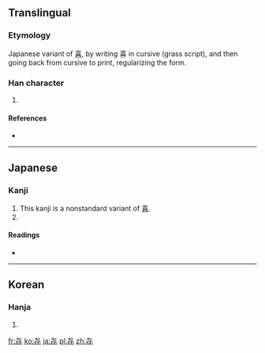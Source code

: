 ==Translingual==
===Etymology===
Japanese variant of [[喜]], by writing 喜 in cursive (grass script), and then going back from cursive to print, regularizing the form.

===Han character===
{{Han char|rn=1|rad=一|as=05|sn=6|four=|canj=心心心 (PPP)}}

# {{defn|Han|sort=一05}}

====References====
* {{Han ref|kx=0078.101|dkj=|dj=|hdz=|uh=3402|ud=13314|bh=|bd=}}

----

==Japanese==

===Kanji===
{{ja-kanji|grade=9|rs=一05}}

# This kanji is a nonstandard variant of [[喜]].
# {{defn|lang=ja|sort=一05}}

====Readings====
* {{ja-readings|on=[[き]] (ki), [[し]] (shi)|kun=[[よろこぶ]] (yorokobu), [[よろこび]] (yorokobi)}}

----

==Korean==

===Hanja===
{{ko-hanja|hangeul=[[칠]], [[희]]|rv=chil, hui|mr=ch'il, hŭi|y=chil, huy|eumhun=기쁘다|ehrv=gippeuda|ehmr=kippŭda|ehy=kipputa}}

# {{defn|lang=ko|sort=一05}}

[[fr:㐂]]
[[ko:㐂]]
[[ja:㐂]]
[[pl:㐂]]
[[zh:㐂]]